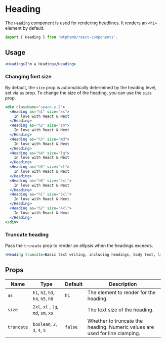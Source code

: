 
<SEO title="Heading" scope={scopes.components} description="The Heading component is used for rendering headlines." />

# Heading

The `Heading` component is used for rendering headlines. It renders an `<h1>` element by default.

```js
import { Heading } from '@tpham0/react-components';
```

## Usage

```jsx
<Heading>I'm a Heading</Heading>
```

### Changing font size

By default, the `size` prop is automatically determined by the heading level, set via `as` prop. To change the size of the heading, you can use the `size` prop.

```jsx
<div className="space-y-2">
  <Heading as="h1" size="xs">
    In love with React & Next
  </Heading>
  <Heading as="h2" size="sm">
    In love with React & Next
  </Heading>
  <Heading as="h3" size="md">
    In love with React & Next
  </Heading>
  <Heading as="h4" size="lg">
    In love with React & Next
  </Heading>
  <Heading as="h5" size="xl">
    In love with React & Next
  </Heading>
  <Heading as="h6" size="2xl">
    In love with React & Next
  </Heading>
  <Heading as="h1" size="3xl">
    In love with React & Next
  </Heading>
  <Heading as="h2" size="4xl">
    In love with React & Next
  </Heading>
</div>
```

### Truncate heading

Pass the `truncate` prop to render an ellipsis when the headings exceeds.

```jsx
<Heading truncate>Basic text writing, including headings, body text, lists, and more.</Heading>
```

## Props

| Name       | Type                                 | Default | Description                                                                 |
| ---------- | ------------------------------------ | ------- | --------------------------------------------------------------------------- |
| `as`       | `h1`, `h2`, `h3`, `h4`, `h5`, `h6`   | `h1`    | The element to render for the heading.                                      |
| `size`     | `2xl`, `xl` , `lg`, `md`, `sm`, `xs` |         | The text size of the heading.                                               |
| `truncate` | `boolean`, `2`, `3`, `4`, `5`        | `false` | Whether to truncate the heading. Numeric values are used for line clamping. |
